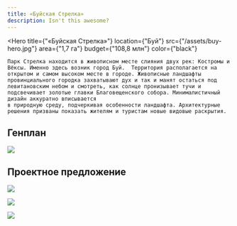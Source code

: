 ```yaml
---
title: «Буйская Стрелка»
description: Isn't this awesome?
---
```


<Hero
    title={"«Буйская Стрелка»"}
    location={"Буй"}
    src={"/assets/buy-hero.jpg"}
    area={"1,7 га"}
    budget={"108,8 млн"}
    color={"black"}
>
    Парк Стрелка находится в живописном месте слияния двух рек: Костромы и Вёксы. Именно здесь возник город Буй.  Территория располагается на открытом и самом высоком месте в городе. Живописные ландшафты провинциального городка захватывают дух и так и манят остаться под левитановским небом и смотреть, как солнце про­низывает тучи и подсвечивает золотые главки Благовещенского собора. Минимали­стичный дизайн аккуратно вписывается 
    в природную среду, подчеркивая особенности ландшафта. Архитектурные решения призваны показать жителям и туристам новые видовые раскрытия.
</Hero>

## Генплан

![](/assets/buy-00.jpg)

## Проектное предложение

![](/assets/buy-01.jpg)

![](/assets/buy-02.jpg)

![](/assets/buy-03.jpg)

